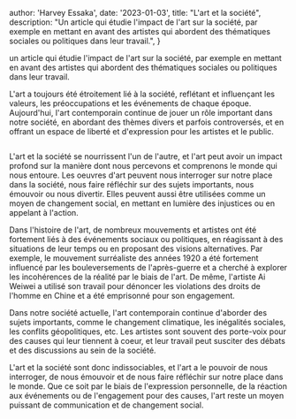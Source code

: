   author: 'Harvey Essaka',
  date: '2023-01-03',
  title: "L'art et la société",
  description:
    "Un article qui étudie l'impact de l'art sur la société, par exemple en mettant en avant des artistes qui abordent des thématiques sociales ou politiques dans leur travail.",
}


un article qui étudie l'impact de l'art sur la société, par exemple en mettant en avant des artistes qui abordent des thématiques sociales ou politiques dans leur travail.

L'art a toujours été étroitement lié à la société,
 reflétant et influençant les valeurs, les préoccupations et les événements 
 de chaque époque. Aujourd'hui, l'art contemporain continue de jouer un rôle 
 important dans notre société, en abordant des thèmes divers et parfois controversés,
  et en offrant un espace de liberté et d'expression pour les artistes et le public.


<Image src={artSociety} alt="" />

L'art et la société se nourrissent l'un de l'autre,
 et l'art peut avoir un impact profond sur la manière dont nous 
 percevons et comprenons le monde qui nous entoure. Les oeuvres d'art 
 peuvent nous interroger sur notre place dans la société, nous faire 
 réfléchir sur des sujets importants, nous émouvoir ou nous divertir.
  Elles peuvent aussi être utilisées comme un moyen de changement social,
   en mettant en lumière des injustices ou en appelant à l'action.

Dans l'histoire de l'art, de nombreux mouvements et artistes ont été 
fortement liés à des événements sociaux ou politiques, en réagissant à 
des situations de leur temps ou en proposant des visions alternatives. 
Par exemple, le mouvement surréaliste des années 1920 a été fortement influencé 
par les bouleversements de l'après-guerre et a cherché à explorer les incohérences 
de la réalité par le biais de l'art. De même, l'artiste Ai Weiwei a utilisé son travail 
pour dénoncer les violations des droits de l'homme en Chine et a été emprisonné pour son engagement.

Dans notre société actuelle, l'art contemporain continue d'aborder des sujets importants, 
comme le changement climatique, les inégalités sociales, les conflits géopolitiques, etc.
 Les artistes sont souvent des porte-voix pour des causes qui leur tiennent à coeur, 
 et leur travail peut susciter des débats et des discussions au sein de la société.

L'art et la société sont donc indissociables, et l'art a le pouvoir de nous interroger, 
de nous émouvoir et de nous faire réfléchir sur notre place dans le monde. 
Que ce soit par le biais de l'expression personnelle, de la réaction aux événements 
ou de l'engagement pour des causes, l'art reste un moyen puissant de communication et de changement social.